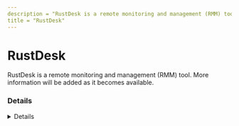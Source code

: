 ---
description = "RustDesk is a remote monitoring and management (RMM) tool. More information will be added as it becomes available."
title = "RustDesk"
---



# RustDesk

RustDesk is a remote monitoring and management (RMM) tool. More information will be added as it becomes available.

### Details
<Details author={""}
         category={""}
         created={""}
         website={"https://rustdesk.com/"}
         lastModified={"2024-02-09"}
         privileges={""}
         free={ "Yes" }
         verification={ false }
/>

#### Installation Paths
<Card code={ ["rustdesk*.exe", "rustdesk.exe", "C:\\Users\\*\\AppData\\Local\\rustdesk\\rustdesk.exe", "C:\\Users\\*\\AppData\\Local\\rustdesk\\*", "C:\\Program Files\\RustDesk"] }/>

#### Supported OS
<Badges color="warning" badges={ ["Windows", "Linux", "MacOS"] }/>




### Forensic Artifacts

#### Disk Artifacts
<EuiSpacer size="xl"/>
<DiskArtifacts data={ [{"File": "C:\\Windows\\ServiceProfiles\\LocalService\\AppData\\Roaming\\RustDesk\\*", "Description": "N/A", "OS": "Windows"}] }/>



#### Network Artifacts
<EuiSpacer size="xl"/>
<NetworkArtifactsTable data={ [{"Description": "Known remote domains", "Domains": ["rustdesk.com", "user_managed", "web.rustdesk.com", "api.rustdesk.com", "rs-ny.rustdesk.com"], "Ports": [443, 21115, 21116]}] }/>




### Detections
- Detects potential network activity of RustDesk RMM tool
  - [Sigma Rule](https://github.com/magicsword-io/LOLRMM/blob/main/detections/sigma/rustdesk_network_sigma.yml)
- Detects potential processes activity of RustDesk RMM tool
  - [Sigma Rule](https://github.com/magicsword-io/LOLRMM/blob/main/detections/sigma/rustdesk_processes_sigma.yml)

### References
- [https://rustdesk.com/docs/en/](https://rustdesk.com/docs/en/)

